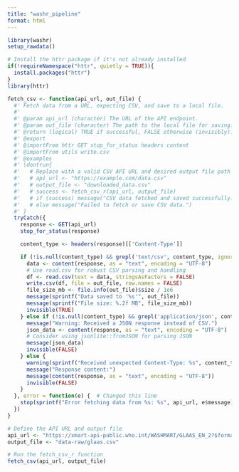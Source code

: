 ```yaml
---
title: "washr_pipeline"
format: html
---
```


```r
library(washr)
setup_rawdata()
```

```r
# Install the httr package if it's not already installed
if(!requireNamespace("httr", quietly = TRUE)){
  install.packages("httr")
}
library(httr)

fetch_csv <- function(api_url, out_file) {
  #' Fetch data from a URL, expecting CSV, and save to a local file.
  #'
  #' @param api_url (character) The URL of the API endpoint.
  #' @param out_file (character) The path to the local file for saving.
  #' @return (logical) TRUE if successful, FALSE otherwise (invisibly).
  #' @export
  #' @importFrom httr GET stop_for_status headers content
  #' @importFrom utils write.csv
  #' @examples
  #' \dontrun{
  #'   # Replace with a valid CSV API URL and desired output file path
  #'   # api_url <- "https://example.com/data.csv"
  #'   # output_file <- "downloaded_data.csv"
  #'   # success <- fetch_csv_r(api_url, output_file)
  #'   # if (success) message("CSV data fetched and saved successfully!")
  #'   # else message("Failed to fetch or save CSV data.")
  #' }
  tryCatch({
    response <- GET(api_url)
    stop_for_status(response)

    content_type <- headers(response)[['Content-Type']]

    if (!is.null(content_type) && grepl('text/csv', content_type, ignore.case = TRUE)) {
      data <- content(response, as = "text", encoding = "UTF-8")
      # Use read.csv for robust CSV parsing and handling
      df <- read.csv(text = data, stringsAsFactors = FALSE)
      write.csv(df, file = out_file, row.names = FALSE)
      file_size_mb <- file.info(out_file)$size / 1e6
      message(sprintf("Data saved to '%s'", out_file))
      message(sprintf("File size: %.2f MB", file_size_mb))
      invisible(TRUE)
    } else if (!is.null(content_type) && grepl('application/json', content_type, ignore.case = TRUE)) {
      message("Warning: Received a JSON response instead of CSV.")
      json_data <- content(response, as = "text", encoding = "UTF-8")
      # Consider using jsonlite::fromJSON for parsing JSON
      message(json_data)
      invisible(FALSE)
    } else {
      warning(sprintf("Received unexpected Content-Type: %s", content_type %||% "NULL"))
      message("Response content:")
      message(content(response, as = "text", encoding = "UTF-8"))
      invisible(FALSE)
    }
  }, error = function(e) {  # Changed this line
    stop(sprintf("Error fetching data from %s: %s", api_url, e$message))
  })
}
```

```r
# Define the API URL and output file
api_url <- "https://xmart-api-public.who.int/WASHMART/GLAAS_EN_2?$format=csv"
output_file <- "data-raw/glaas.csv"

# Run the fetch_csv_r function
fetch_csv(api_url, output_file)
```

